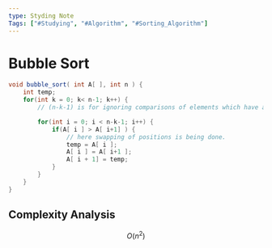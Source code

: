 ```yaml
---
type: Styding Note
Tags: ["#Studying", "#Algorithm", "#Sorting_Algorithm"]
---
```

# Bubble Sort

```java
void bubble_sort( int A[ ], int n ) {
    int temp;
    for(int k = 0; k< n-1; k++) {
        // (n-k-1) is for ignoring comparisons of elements which have already been compared in earlier iterations

        for(int i = 0; i < n-k-1; i++) {
            if(A[ i ] > A[ i+1] ) {
                // here swapping of positions is being done.
                temp = A[ i ];
                A[ i ] = A[ i+1 ];
                A[ i + 1] = temp;
            }
        }
    }
}
```

## Complexity Analysis

$$
O(n^2)
$$

